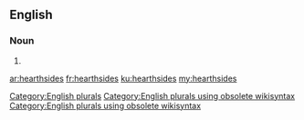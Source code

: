==English==

===Noun===
{{head|en}}

# {{plural of|hearthside}}

[[Category:English plurals]][[Category:English plurals using obsolete wikisyntax]][[Category:English plurals using obsolete wikisyntax]]

[[ar:hearthsides]]
[[fr:hearthsides]]
[[ku:hearthsides]]
[[my:hearthsides]]